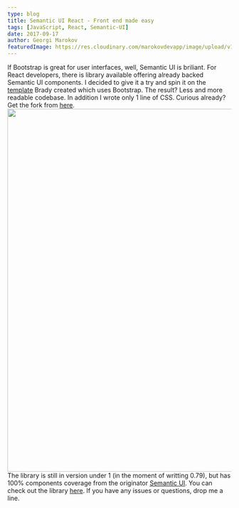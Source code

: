 ```yaml
---
type: blog
title: Semantic UI React - Front end made easy
tags: [JavaScript, React, Semantic-UI]
date: 2017-09-17
author: Georgi Marokov
featuredImage: https://res.cloudinary.com/marokovdevapp/image/upload/v1678045063/Blogs/wp-cli-wsl/14udA_kvdhza.png
---
```


If Bootstrap is great for user interfaces, well, Semantic UI is briliant. For React developers, there is library
available offering already backed Semantic UI components. I decided to give it a try and spin it on the
<a href="https://github.com/bradymholt/aspnet-core-react-template">template</a> Brady created which uses Bootstrap. The
result? Less and more readable codebase. In addition I wrote only 1 line of CSS. Curious already? Get the fork from
<a href="https://github.com/gmarokov/aspnet-core-react-template">here</a>.
<img class="alignnone size-full wp-image-1364" src="https://worldwildwebdev.com/wp-content/uploads/2018/04/Sketch.png" alt="" width="861" height="816" />
The library is still in version under 1 (in the moment of writting 0.79), but has 100% components coverage from the
originator <a href="https://semantic-ui.com/">Semantic UI</a>. You can check out the library
<a href="https://react.semantic-ui.com/introduction">here</a>. If you have any issues or questions, drop me a line.
